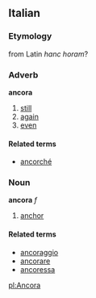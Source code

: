 ==Italian==
===Etymology===
from Latin ''hanc horam''?
===Adverb===
'''ancora'''

# [[still]]
# [[again]]
# [[even]]

====Related terms====
*[[ancorché]]

===Noun===
'''ancora''' ''f''

# [[anchor]]

====Related terms====
*[[ancoraggio]]
*[[ancorare]]
*[[ancoressa]]

[[pl:Ancora]]